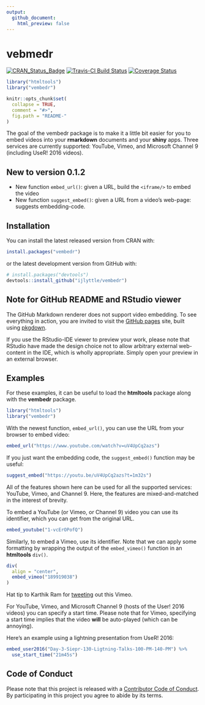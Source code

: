 ```yaml
---
output: 
  github_document:
    html_preview: false
---
```


# vebmedr

[![CRAN_Status_Badge](http://www.r-pkg.org/badges/version/vembedr)](http://cran.r-project.org/package=vembedr)
[![Travis-CI Build Status](https://travis-ci.org/ijlyttle/vembedr.svg?branch=master)](https://travis-ci.org/ijlyttle/vembedr)
[![Coverage Status](https://img.shields.io/codecov/c/github/ijlyttle/vembedr/master.svg)](https://codecov.io/github/ijlyttle/vembedr?branch=master)

```r
library("htmltools")
library("vembedr")

knitr::opts_chunk$set(
  collapse = TRUE,
  comment = "#>",
  fig.path = "README-"
)
```

The goal of the vembedr package is to make it a little bit easier for you to embed videos into your **rmarkdown** documents and your **shiny** apps. Three services are currently supported: YouTube, Vimeo, and Microsoft Channel 9 (including UseR! 2016 videos).

## New to version 0.1.2

- New function `embed_url()`: given a URL, build the `<iframe/>` to embed the video
- New function `suggest_embed()`: given a URL from a video's web-page: suggests embedding-code. 

## Installation

You can install the latest released version from CRAN with:

```r
install.packages("vembedr")
```

or the latest development version from GitHub with:

```r
# install.packages("devtools")
devtools::install_github("ijlyttle/vembedr")
```

## Note for GitHub README and RStudio viewer

The GitHub Markdown renderer does not support video embedding. To see everything in action, you are invited to visit the [GitHub pages](http://ijlyttle.github.io/vembedr/) site, built using [pkgdown](http://hadley.github.io/pkgdown/).

If you use the RStudio-IDE viewer to preview your work, please note that RStudio have made the design choice not to allow arbitrary external web-content in the IDE, which is wholly appropriate. Simply open your preview in an external browser.

## Examples

For these examples, it can be useful to load the **htmltools** package along with the **vembedr** package.

```r
library("htmltools")
library("vembedr")
```

With the newest function, `embed_url()`, you can use the URL from your browser to embed video:

```r
embed_url("https://www.youtube.com/watch?v=uV4UpCq2azs")
```

If you just want the embedding code, the `suggest_embed()` function may be useful:

```r
suggest_embed("https://youtu.be/uV4UpCq2azs?t=1m32s")
```

All of the features shown here can be used for all the supported services: YouTube, Vimeo, and Channel 9. Here, the features are mixed-and-matched in the interest of brevity.

To embed a YouTube (or Vimeo, or Channel 9) video you can use its identifier, which you can get from the original URL. 

```r
embed_youtube("1-vcErOPofQ")
```

Similarly, to embed a Vimeo, use its identifier. Note that we can apply some formatting by wrapping the output of the `embed_vimeo()` function in an **htmltools** `div()`.

```r
div(
  align = "center",
  embed_vimeo("189919038")
)
```

Hat tip to Karthik Ram for [tweeting](https://twitter.com/_inundata/status/794616331727294464) out this Vimeo.

For YouTube, Vimeo, and Microsoft Channel 9 (hosts of the User! 2016 videos) you can specify a start time. Please note that for Vimeo, specifying a start time implies that the video **will** be auto-played (which can be annoying).

Here's an example using a lightning presentation from UseR! 2016:

```r
embed_user2016("Day-3-Siepr-130-Ligtning-Talks-100-PM-140-PM") %>% 
  use_start_time("21m45s")
```


## Code of Conduct

Please note that this project is released with a [Contributor Code of Conduct](CONDUCT.md). By participating in this project you agree to abide by its terms.
